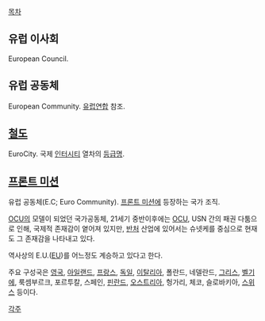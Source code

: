 [[목차]]

== 유럽 이사회 ==
European Council.

== 유럽 공동체 ==
European Community. [[유럽연합]] 참조.

== [[철도]] ==
EuroCity. 국제 [[인터시티]] 열차의 [[열차의 등급|등급명]].

== [[프론트 미션]] ==
유럽 공동체(E.C; Euro Community). [[프론트 미션]]에 등장하는 국가 조직.

[[OCU]]의 모델이 되었던 국가공동체, 21세기 중반이후에는 [[OCU]], USN 간의 패권 다툼으로 인해, 국제적 존재감이 옅어져 있지만, [[반처]] 산업에 있어서는 슈넷케를 중심으로 현재도 그 존재감을 나타내고 있다.

역사상의 E.U.([[EU]])를 어느정도 계승하고 있다고 한다.

주요 구성국은 [[영국]], [[아일랜드]], [[프랑스]], [[독일]], [[이탈리아]], 폴란드, 네델란드, [[그리스]], [[벨기에]], 룩셈부르크, 포르투칼, 스페인, [[핀란드]], [[오스트리아]], 헝가리, 체코, 슬로바키아, [[스위스]] 등이다.

[[각주]]
